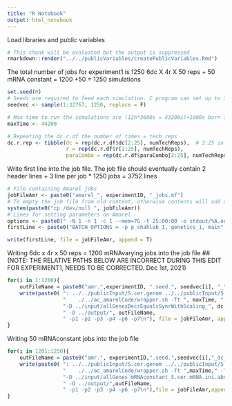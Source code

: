 ```yaml
---
title: "R Notebook"
output: html_notebook
---
```



Load libraries and public variables
```r
# This chunk will be evaluated but the output is suppressed
rmarkdown::render("../../publicVariables/createPublicVariables.Rmd")
```

The total number of jobs for experiment1 is 1250
6dc X 4r X 50 reps + 50 mRNA constant = 1200 +50 = 1250 simulations
```r
set.seed(0)  
# Seeds are required to feed each simulation. C program can set up to 32767 seeds.
seedvec <- sample(1:32767, 1250, replace = F)  

# Max time to run the simulations are (12h*3600s = 43200s)+1000s burn in = 44200s. for most mRNAs their half lives are <35min =>simu time= 10/(log(2)/(35*60)) = 30296s, setting it to 44200s should therefore sufficiently allow the mRNAs to have enough turnover.
maxTime <- 44200 

# Repeating the dc.r.df the number of times = tech reps
dc.r.rep <- tibble(dc = rep(dc.r.df$dc[2:25], numTechReps),  # 2:25 in order to exclude mRNAconstant
                   r = rep(dc.r.df$r[2:25], numTechReps), 
                   paraCombo = rep(dc.r.df$paraCombo[2:25], numTechReps))
```


Write first line into the job file.
The job file should eventually contain 2 header lines + 3 line per job * 1250 jobs = 3752 lines
```r
# File containing Amarel jobs
jobFileAmr <- paste0("amarel_", experimentID, "_jobs.mf")  
# To empty the job file from old content, otherwise contents will add up
system(paste0("cp /dev/null ", jobFileAmr))  
# Lines for setting parameters on Amarel
options <- paste0(" -N 1 -n 1 -c 1 --mem=7G -t 25:00:00 -o stdout/%A.out -e error/%A.err -J ", experimentID, "-")
firstLine <- paste0("BATCH_OPTIONS = -p p_shahlab_1, genetics_1, main", options, "amr\n") 

write(firstLine, file = jobFileAmr, append = T)
```

Writing 6dc x 4r x 50 reps = 1200 mRNAvarying jobs into the job file
## (NOTE: THE RELATIVE PATHS BELOW ARE INCORRECT DURING THIS EDIT FOR EXPERIMENT1, NEEDS TO BE CORRECTED. Dec 1st, 2021)
```r
for(i in 1:1200){
    outFileName = paste0("amr.",experimentID, ".seed.", seedvec[i], "_", dc.r.rep$paraCombo[i], "_allGenesDecrEqualsSynrScaling")
    write(paste0( ": ../../publicInput/S.cer.genom ../../publicInput/S.cer.tRNA ../input/allGenesDecrEqualsSynrWithScaling_", dc.r.rep$paraCombo[i], "_S.cer.mRNA.ini.abndc.syn.dec ../ac_amarelCode/wrapper.sh ../source/SMOTNT\n", 
                  "    ./../ac_amarelCode/wrapper.sh -Tt ", maxTime, " -Tb 1000 -R 200000 -t 3300000 -N 4839 -dc ", dc.r.rep$dc[i], " -r ", dc.r.rep$r[i], " -F ../../publicInput/S.cer.genom -C ../../publicInput/S.cer.tRNA ", 
                  "-D ../input/allGenesDecrEqualsSynrWithScaling_", dc.r.rep$paraCombo[i], "_S.cer.mRNA.ini.abndc.syn.dec -s ", seedvec[i], 
                  " -O ../output/", outFileName, 
                  " -p1 -p2 -p3 -p4 -p6 -p7\n"), file = jobFileAmr, append = T)
}
```

Writing 50 mRNAconstant jobs into the job file
```r
for(i in 1201:1250){
    outFileName = paste0("amr.", experimentID,".seed.",seedvec[i],"_dc_0_r_0_mRNAconstant")
    write(paste0( ": ../../publicInput/S.cer.genom ../../publicInput/S.cer.tRNA ../input/allGenes_mRNAconstant_S.cer.mRNA.ini.abndc.syn.dec ../ac_amarelCode/wrapper.sh ../source/SMOTNT\n",
                  "    ./../ac_amarelCode/wrapper.sh -Tt ",maxTime," -Tb 1000 -R 200000 -t 3300000 -N 4839 -dc 0 -r 0 -F ../../publicInput/S.cer.genom -C ../../publicInput/S.cer.tRNA ",
                  "-D ../input/allGenes_mRNAconstant_S.cer.mRNA.ini.abndc.syn.dec -s ",seedvec[i],
                  " -O ../output/",outFileName,
                  " -p1 -p2 -p3 -p4 -p6 -p7\n"),file = jobFileAmr,append = T)
}
```

